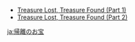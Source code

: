 {{Disambiguation}}
* [[Treasure Lost, Treasure Found (Part 1)]]
* [[Treasure Lost, Treasure Found (Part 2)]]

[[ja:帰離のお宝]]